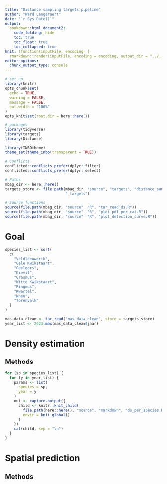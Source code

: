 ```yaml
---
title: "Distance sampling targets pipeline"
author: "Ward Langeraert"
date: "`r Sys.Date()`"
output:
  bookdown::html_document2:
    code_folding: hide
    toc: true
    toc_float: true
    toc_collapsed: true
knit: (function(inputFile, encoding) {
  rmarkdown::render(inputFile, encoding = encoding, output_dir = "../../output/rapporten/markdown/algemeen") })
editor_options: 
  chunk_output_type: console
---
```


```r
# set up
library(knitr)
opts_chunk$set(
  echo = TRUE,
  warning = FALSE,
  message = FALSE,
  out.width = "100%"
)
opts_knit$set(root.dir = here::here())
```

```r
# packages
library(tidyverse)
library(targets)
library(Distance)

library(INBOtheme)
theme_set(theme_inbo(transparent = TRUE))

# Conflicts
conflicted::conflicts_prefer(dplyr::filter)
conflicted::conflicts_prefer(dplyr::select)

# Paths
mbag_dir <- here::here()
targets_store <- file.path(mbag_dir, "source", "targets", "distance_sampling",
                           "_targets")

# Source functions
source(file.path(mbag_dir, "source", "R", "tar_read_ds.R"))
source(file.path(mbag_dir, "source", "R", "plot_pdf_per_cat.R"))
source(file.path(mbag_dir, "source", "R", "plot_detection_curve.R"))
```

# Goal

```r
species_list <- sort(
  c(
    "Veldleeuwerik",
    "Gele Kwikstaart",
    "Geelgors",
    "Kievit",
    "Grasmus",
    "Witte Kwikstaart",
    "Ringmus",
    "Kwartel",
    "Kneu",
    "Torenvalk"
  )
)

mas_data_clean <- tar_read("mas_data_clean", store = targets_store)
year_list <- 2023:max(mas_data_clean$jaar)
```

# Density estimation
## Methods

```r
for (sp in species_list) {
  for (y in year_list) {
    params <- list(
      species = sp,
      year = y
    )
    out <- capture.output({
      child <- knitr::knit_child(
        file.path(here::here(), "source", "markdown", "ds_per_species.Rmd"),
        envir = knit_global()
      )
    })
    cat(child, sep = "\n")
  }
}
```

# Spatial prediction
## Methods
